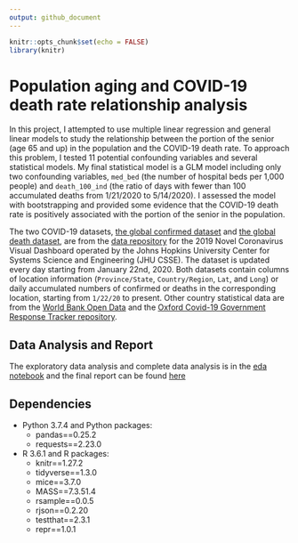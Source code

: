 ```yaml
---
output: github_document
---
```



```r
knitr::opts_chunk$set(echo = FALSE)
library(knitr)
```

# Population aging and COVID-19 death rate relationship analysis


In this project, I attempted to use multiple linear regression and general linear models to study the relationship between the portion of the senior (age 65 and up) in the population and the COVID-19 death rate. To approach this problem, I tested 11 potential confounding variables and several statistical models. My final statistical model is a GLM model including only two confounding variables, `med_bed` (the number of hospital beds per 1,000 people) and `death_100_ind` (the ratio of days with fewer than 100 accumulated deaths from 1/21/2020 to 5/14/2020). I assessed the model with bootstrapping and provided some evidence that the COVID-19 death rate is positively associated with the portion of the senior in the population.

The two COVID-19 datasets, [the global confirmed dataset](https://github.com/CSSEGISandData/COVID-19/blob/master/csse_covid_19_data/csse_covid_19_time_series/time_series_covid19_confirmed_global.csv) and [the global death dataset](https://github.com/CSSEGISandData/COVID-19/blob/master/csse_covid_19_data/csse_covid_19_time_series/time_series_covid19_deaths_global.csv), are from the [data repository](https://github.com/CSSEGISandData/COVID-19) for the 2019 Novel Coronavirus Visual Dashboard operated by the Johns Hopkins University Center for Systems Science and Engineering (JHU CSSE). The dataset is updated every day starting from January 22nd, 2020. Both datasets contain columns of location information (`Province/State`, `Country/Region`, `Lat`, and `Long`) or daily accumulated numbers of confirmed or deaths in the corresponding location, starting from `1/22/20` to present. Other country statistical data are from the [World Bank Open Data](https://data.worldbank.org/) and the [Oxford Covid-19 Government Response Tracker repository](https://github.com/OxCGRT/covid-policy-tracker/).

## Data Analysis and Report

The exploratory data analysis and complete data analysis is in the [eda notebook](https://github.com/flizhou/age_effects_on_COVID-19/blob/master/scripts/eda.ipynb) and the final report can be found [here](https://github.com/flizhou/age_effects_on_COVID-19/blob/master/doc/report.md)


## Dependencies

- Python 3.7.4 and Python packages:
    + pandas==0.25.2
    + requests==2.23.0

    
- R 3.6.1 and R packages:
    + knitr==1.27.2 
    + tidyverse==1.3.0 
    + mice==3.7.0   
    + MASS==7.3.51.4
    + rsample==0.0.5
    + rjson==0.2.20
    + testthat==2.3.1
    + repr==1.0.1

